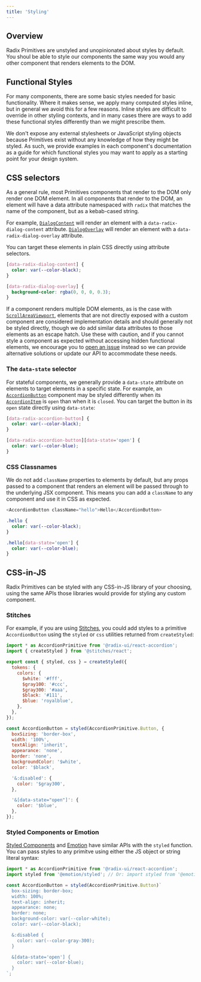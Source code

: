 ```yaml
---
title: 'Styling'
---
```


## Overview

Radix Primitives are unstyled and unopinionated about styles by default. You shoul be able to style our components the same way you would any other component that renders elements to the DOM.

## Functional Styles

For many components, there are some basic styles needed for basic functionality. Where it makes sense, we apply many computed styles inline, but in general we avoid this for a few reasons. Inline styles are difficult to override in other styling contexts, and in many cases there are ways to add these functional styles differently than we might prescribe them.

We don't expose any external stylesheets or JavaScript styling objects because Primitives exist without any knowledge of how they might be styled. As such, we provide examples in each component's documentation as a guide for which functional styles you may want to apply as a starting point for your design system.

## CSS selectors

As a general rule, most Primitives components that render to the DOM only render one DOM element. In all components that render to the DOM, an element will have a data attribute namespaced with `radix` that matches the name of the component, but as a kebab-cased string.

For example, [`DialogContent`](https://radix-ui.vercel.app/primitives/docs/components/dialog#content) will render an element with a `data-radix-dialog-content` attribute. [`DialogOverlay`](https://radix-ui.vercel.app/primitives/docs/components/dialog#overlay) will render an element with a `data-radix-dialog-overlay` attribute.

You can target these elements in plain CSS directly using attribute selectors.

```css
[data-radix-dialog-content] {
  color: var(--color-black);
}

[data-radix-dialog-overlay] {
  background-color: rgba(0, 0, 0, 0.3);
}
```

If a component renders multiple DOM elements, as is the case with [`ScrollAreaViewport`](https://radix-ui.vercel.app/primitives/docs/components/scroll-area#viewport), elements that are not directly exposed with a custom component are considered implementation details and should generally not be styled directly, though we do add similar data attributes to those elements as an escape hatch. Use these with caution, and if you cannot style a component as expected without accessing hidden functional elements, we encourage you to [open an issue](https://github.com/radix-ui/primitives/issues) instead so we can provide alternative solutions or update our API to accommodate these needs.

### The `data-state` selector

For stateful components, we generally provide a `data-state` attribute on elements to target elements in a specific state. For example, an [`AccordionButton`](https://radix-ui.vercel.app/primitives/docs/components/accordion#button) component may be styled differently when its [`AccordionItem`](https://radix-ui.vercel.app/primitives/docs/components/accordion#item) is `open` than when it is `closed`. You can target the button in its `open` state directly using `data-state`:

```css
[data-radix-accordion-button] {
  color: var(--color-black);
}

[data-radix-accordion-button][data-state='open'] {
  color: var(--color-blue);
}
```

### CSS Classnames

We do not add `className` properties to elements by default, but any props passed to a component that renders an element will be passed through to the underlying JSX component. This means you can add a `className` to any component and use it in CSS as expected.

```js
<AccordionButton className="hello">Hello</AccordionButton>
```

```css
.hello {
  color: var(--color-black);
}

.hello[data-state='open'] {
  color: var(--color-blue);
}
```

## CSS-in-JS

Radix Primitives can be styled with any CSS-in-JS library of your choosing, using the same APIs those libraries would provide for styling any custom component.

### Stitches

For example, if you are using [Stitches](https://stitches.dev/), you could add styles to a primitive `AccordionButton` using the `styled` or `css` utilities returned from `createStyled`:

```js
import * as AccordionPrimitive from '@radix-ui/react-accordion';
import { createStyled } from '@stitches/react';

export const { styled, css } = createStyled({
  tokens: {
    colors: {
      $white: '#fff',
      $gray100: '#ccc',
      $gray300: '#aaa',
      $black: '#111',
      $blue: 'royalblue',
    },
  },
});

const AccordionButton = styled(AccordionPrimitive.Button, {
  boxSizing: 'border-box',
  width: '100%',
  textAlign: 'inherit',
  appearance: 'none',
  border: 'none',
  backgroundColor: '$white',
  color: '$black',

  '&:disabled': {
    color: '$gray300',
  },

  '&[data-state="open"]': {
    color: '$blue',
  },
});
```

### Styled Components or Emotion

[Styled Components](https://styled-components.com/) and [Emotion](https://emotion.sh/docs/introduction) have similar APIs with the `styled` function. You can pass styles to any primitve using either the JS object or string literal syntax:

```js
import * as AccordionPrimitive from '@radix-ui/react-accordion';
import styled from '@emotion/styled'; // Or: import styled from '@emotion/styled'

const AccordionButton = styled(AccordionPrimitive.Button)`
  box-sizing: border-box;
  width: 100%;
  text-align: inherit;
  appearance: none;
  border: none;
  background-color: var(--color-white);
  color: var(--color-black);

  &:disabled {
    color: var(--color-gray-300);
  }

  &[data-state='open'] {
    color: var(--color-blue);
  }
`;
```
